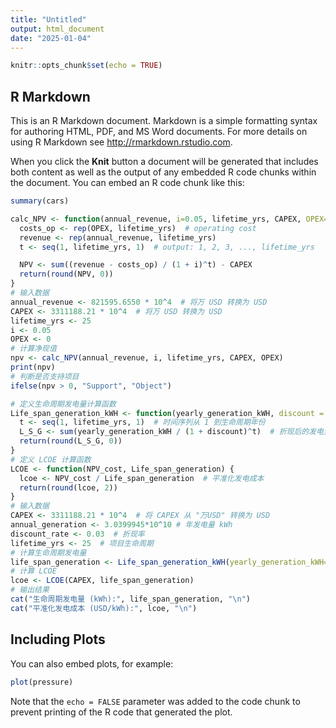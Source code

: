 ---
title: "Untitled"
output: html_document
date: "2025-01-04"
---

```{r setup, include=FALSE}
knitr::opts_chunk$set(echo = TRUE)
```

## R Markdown

This is an R Markdown document. Markdown is a simple formatting syntax for authoring HTML, PDF, and MS Word documents. For more details on using R Markdown see <http://rmarkdown.rstudio.com>.

When you click the **Knit** button a document will be generated that includes both content as well as the output of any embedded R code chunks within the document. You can embed an R code chunk like this:

```{r cars}
summary(cars)
```

```{r}
calc_NPV <- function(annual_revenue, i=0.05, lifetime_yrs, CAPEX, OPEX=0) {
  costs_op <- rep(OPEX, lifetime_yrs)  # operating cost
  revenue <- rep(annual_revenue, lifetime_yrs)
  t <- seq(1, lifetime_yrs, 1)  # output: 1, 2, 3, ..., lifetime_yrs

  NPV <- sum((revenue - costs_op) / (1 + i)^t) - CAPEX
  return(round(NPV, 0))
}
# 输入数据
annual_revenue <- 821595.6550 * 10^4  # 将万 USD 转换为 USD
CAPEX <- 3311188.21 * 10^4  # 将万 USD 转换为 USD
lifetime_yrs <- 25
i <- 0.05
OPEX <- 0
# 计算净现值
npv <- calc_NPV(annual_revenue, i, lifetime_yrs, CAPEX, OPEX)
print(npv)
# 判断是否支持项目
ifelse(npv > 0, "Support", "Object")

```

```{r}
# 定义生命周期发电量计算函数
Life_span_generation_kWH <- function(yearly_generation_kWH, discount = 0.03, lifetime_yrs = 25) {
  t <- seq(1, lifetime_yrs, 1)  # 时间序列从 1 到生命周期年份
  L_S_G <- sum(yearly_generation_kWH / (1 + discount)^t)  # 折现后的发电量
  return(round(L_S_G, 0))
}
# 定义 LCOE 计算函数
LCOE <- function(NPV_cost, Life_span_generation) {
  lcoe <- NPV_cost / Life_span_generation  # 平准化发电成本
  return(round(lcoe, 2))
}
# 输入数据
CAPEX <- 3311188.21 * 10^4  # 将 CAPEX 从 "万USD" 转换为 USD
annual_generation <- 3.0399945*10^10 # 年发电量 kWh
discount_rate <- 0.03  # 折现率
lifetime_yrs <- 25  # 项目生命周期
# 计算生命周期发电量
life_span_generation <- Life_span_generation_kWH(yearly_generation_kWH=annual_generation)
# 计算 LCOE
lcoe <- LCOE(CAPEX, life_span_generation)
# 输出结果
cat("生命周期发电量 (kWh):", life_span_generation, "\n")
cat("平准化发电成本 (USD/kWh):", lcoe, "\n")

```

## Including Plots

You can also embed plots, for example:

```{r pressure, echo=FALSE}
plot(pressure)
```

Note that the `echo = FALSE` parameter was added to the code chunk to prevent printing of the R code that generated the plot.
